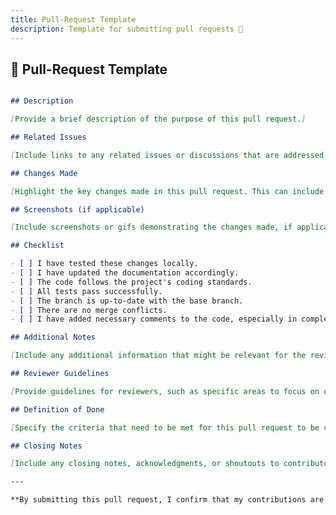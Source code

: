 ```yaml
---
title: Pull-Request Template
description: Template for submitting pull requests 📄
---
```



## 📝 Pull-Request Template

```markdown

## Description

[Provide a brief description of the purpose of this pull request.]

## Related Issues

[Include links to any related issues or discussions that are addressed by this pull request.]

## Changes Made

[Highlight the key changes made in this pull request. This can include new features, bug fixes, improvements, etc.]

## Screenshots (if applicable)

[Include screenshots or gifs demonstrating the changes made, if applicable.]

## Checklist

- [ ] I have tested these changes locally.
- [ ] I have updated the documentation accordingly.
- [ ] The code follows the project's coding standards.
- [ ] All tests pass successfully.
- [ ] The branch is up-to-date with the base branch.
- [ ] There are no merge conflicts.
- [ ] I have added necessary comments to the code, especially in complex areas.

## Additional Notes

[Include any additional information that might be relevant for the reviewers or that explains the context of the changes.]

## Reviewer Guidelines

[Provide guidelines for reviewers, such as specific areas to focus on or any particular concerns.]

## Definition of Done

[Specify the criteria that need to be met for this pull request to be considered "done" and ready for merging.]

## Closing Notes

[Include any closing notes, acknowledgments, or shoutouts to contributors.]

---

**By submitting this pull request, I confirm that my contributions are made under the terms of the project's guidelines.**

```